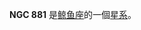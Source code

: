 {{NGCInfoBox|NGCID=NGC 881|發現者=弗里德里希·威廉·赫歇爾|發現日期=1785年9月10日|其他編號=MCG -1-6-89,IRAS02160-0650|曆元=J2000.0|赤經=2時18分45.3秒
|赤緯=-6°38'22"|星座=鲸鱼座|星體=星系|星等=12.5|表面亮度=13.7|藍等=13.2}}

'''NGC 881''' 是[[鲸鱼座|鲸鱼座]]的一個[[星系|星系]]。

{{NGCReference|881}}
{{Catalogs|NGC=881}}

{{Galaxy-stub}}